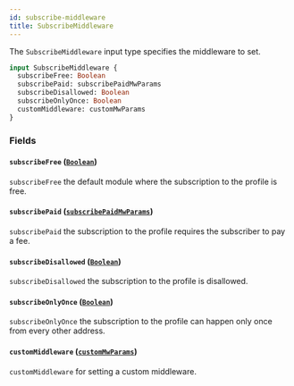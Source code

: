```yaml
---
id: subscribe-middleware
title: SubscribeMiddleware
---
```



The `SubscribeMiddleware` input type specifies the middleware to set.

```graphql
input SubscribeMiddleware {
  subscribeFree: Boolean
  subscribePaid: subscribePaidMwParams
  subscribeDisallowed: Boolean
  subscribeOnlyOnce: Boolean
  customMiddleware: customMwParams
}
```


### Fields

#### `subscribeFree` ([`Boolean`](/cyberconnect/reference/scalars/boolean))

`subscribeFree` the default module where the subscription to the profile is free.


#### `subscribePaid` ([`subscribePaidMwParams`](/cyberconnect/reference/inputs/subscribe-paid-mw-params))

`subscribePaid` the subscription to the profile requires the subscriber to pay a fee.


#### `subscribeDisallowed` ([`Boolean`](/cyberconnect/reference/scalars/boolean))

`subscribeDisallowed` the subscription to the profile is disallowed.


#### `subscribeOnlyOnce` ([`Boolean`](/cyberconnect/reference/scalars/boolean))

`subscribeOnlyOnce` the subscription to the profile can happen only once from every other address.


#### `customMiddleware` ([`customMwParams`](/cyberconnect/reference/inputs/custom-mw-params))

`customMiddleware` for setting a custom middleware.




